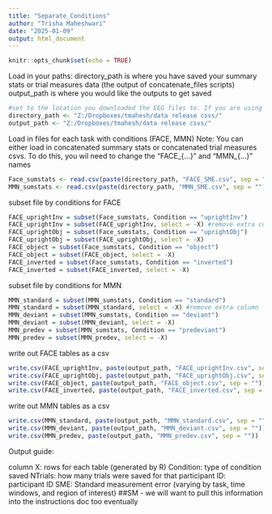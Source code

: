 ```yaml
---
title: "Separate_Conditions"
author: "Trisha Maheshwari"
date: "2025-01-09"
output: html_document
---
```


```r
knitr::opts_chunk$set(echo = TRUE)
```

Load in your paths:
directory_path is where you have saved your summary stats or trial measures data (the output of concatenate_files scripts)
output_path is where you would like the outputs to get saved
```r
#set to the location you downloaded the EEG files to. If you are using a Windows computer, you will need to change the direction of the slashes from '\' to '/'
directory_path <- "Z:/Dropboxes/tmahesh/data release csvs/"
output_path <- "Z:/Dropboxes/tmahesh/data release csvs/"
```


Load in files for each task with conditions (FACE, MMN)
Note: You can either load in concatenated summary stats or concatenated trial measures csvs. To do this, you wil need to change the "FACE_{...}" and "MMN_{...}" names
```r
Face_sumstats <- read.csv(paste(directory_path, "FACE_SME.csv", sep = ""))
MMN_sumstats <- read.csv(paste(directory_path, "MMN_SME.csv", sep = ""))
```

subset file by conditions for FACE
```r
FACE_uprightInv = subset(Face_sumstats, Condition == "uprightInv")
FACE_uprightInv = subset(FACE_uprightInv, select = -X) #remove extra column
FACE_uprightObj = subset(Face_sumstats, Condition == "uprightObj")
FACE_uprightObj = subset(FACE_uprightObj, select = -X)
FACE_object = subset(Face_sumstats, Condition == "object")
FACE_object = subset(FACE_object, select = -X)
FACE_inverted = subset(Face_sumstats, Condition == "inverted")
FACE_inverted = subset(FACE_inverted, select = -X)
```

subset file by conditions for MMN
```r
MMN_standard = subset(MMN_sumstats, Condition == "standard")
MMN_standard = subset(MMN_standard, select = -X) #remove extra column
MMN_deviant = subset(MMN_sumstats, Condition == "deviant")
MMN_deviant = subset(MMN_deviant, select = -X)
MMN_predev = subset(MMN_sumstats, Condition == "predeviant")
MMN_predev = subset(MMN_predev, select = -X)
```

write out FACE tables as a csv
```r
write.csv(FACE_uprightInv, paste(output_path, "FACE_uprightInv.csv", sep = ""))
write.csv(FACE_uprightObj, paste(output_path, "FACE_uprightObj.csv", sep= ""))
write.csv(FACE_object, paste(output_path, "FACE_object.csv", sep = ""))
write.csv(FACE_inverted, paste(output_path, "FACE_inverted.csv", sep = ""))
```

write out MMN tables as a csv
```r

write.csv(MMN_standard, paste(output_path, "MMN_standard.csv", sep = ""))
write.csv(MMN_deviant, paste(output_path, "MMN_deviant.csv", sep = ""))
write.csv(MMN_predev, paste(output_path, "MMN_predev.csv", sep = ""))
```

Output guide:

column X: rows for each table (generated by R)
Condition: type of condition saved
NTrials: how many trials were saved for that participant
ID: participant ID
SME: Standard measurement error (varying by task, time windows, and region of interest)
##SM - we will want to pull this information into the instructions doc too eventually 

